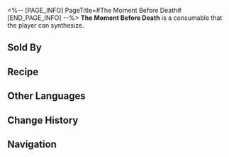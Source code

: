 <%-- [PAGE_INFO]
PageTitle=#The Moment Before Death#
[END_PAGE_INFO] --%>
{{Consumable Infobox
|id          = 403009
|image       = Item The Moment Before Death.png{{subst:void|<!--$UPLOAD:<<SpriteOutput/ItemFigures/403009.png>-<Item The Moment Before Death.png>-<Consumable Icons>>-->}}
|type        = Defense Consumables
|rarity      = 4
|effect      = Upon use, all allies take 20% less DMG and increase their Effect RES by 6% for the next battle.
|description = ''"Weep for me."'' The dying cosmic tycoon lies on his bed. ''"I've toiled all my life but never experienced true love... Just shed a tear for me, and my entire inheritance shall be yours."''<br />The air in the room carries the aroma of firewood. The servants long to kneel before the bed and cry their eyes out themselves, but the young daughter silently turns and leaves without looking back.
|effectType  = 
|effectType2 = 
|effectType3 = 
|recipe      = {{cx|Source missing}}
|source1     = [[Omni-Synthesizer]]
|source2     = [[Dreamscape Sales Store]]
|source3     = 
}}
{{Description|''"There are mistakes that cannot be undone by repentance alone."''}}
'''The Moment Before Death''' is a consumable that the player can synthesize.

==Sold By==
{{Shop Availability}}

==Recipe==
{{Recipe
|type        = Synthesis
|group       = Consumable
|Weary       = 1
|Confounding = 3
|Old Molar   = 4
|Tranquility = 5
|sort        = Weary;Confounding;Old Molar;Tranquility
}}

==Other Languages==
{{Other Languages
|en   = The Moment Before Death
|zhs  = 弥留之际
|zht  = 彌留之際
|ja   = 死に際
|ko   = 마지막 순간
|es   = Al final de la vida
|fr   = Le moment avant la mort
|ru   = Мгновение перед смертью
|th   = ช่วงวาระสุดท้าย
|vi   = Giờ Phút Hấp Hối
|de   = Sekunden vor dem Tod
|id   = The Moment Before Death
|pt   = O Momento que Antecede a Morte
}}

==Change History==
{{Change History|2.0}}

==Navigation==
{{Consumable Navbox}}